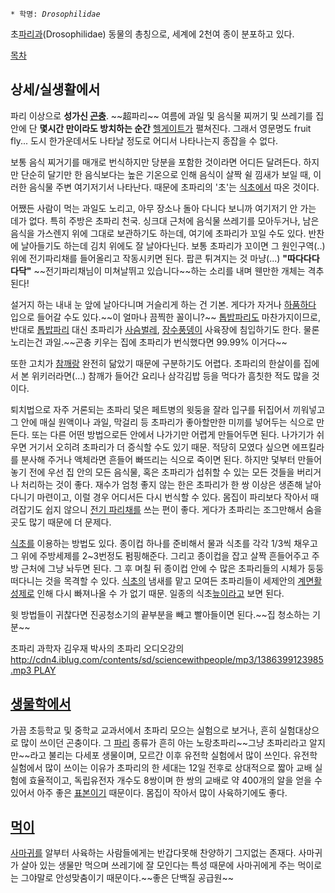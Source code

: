  * 학명: ''Drosophilidae''

초[[파리]]과(Drosophilidae) 동물의 총칭으로, 세계에 2천여 종이 분포하고 있다.

[[목차]]

== 상세/실생활에서 ==
파리 이상으로 '''성가신 [[곤충]]'''. ~~超파리~~ 여름에 과일 및 음식물 찌꺼기 및 쓰레기를 집 안에 단 '''몇시간 만이라도 방치하는 순간''' [[헬게이트]]가 펼쳐진다. 그래서 영문명도 fruit fly... 도시 한가운데서도 나타날 정도로 어디서 나타나는지 종잡을 수 없다.

보통 음식 찌거기를 매개로 번식하지만 당분을 포함한 것이라면 어디든 달려든다. 하지만 단순히 달기만 한 음식보다는 높은 기온으로 인해 음식이 살짝 쉴 낌새가 보일 때, 이러한 음식물 주변 여기저기서 나타난다. 때문에 초파리의 '초'는 [[식초]]에서 따온 것이다.

어쨌든 사람이 먹는 과일도 노리고, 아무 장소나 돌아 다니다 보니까 여기저기 안 가는 데가 없다. 특히 주방은 초파리 천국. 싱크대 근처에 음식물 쓰레기를 모아두거나, 남은 음식을 가스렌지 위에 그대로 보관하기도 하는데, 여기에 초파리가 꼬일 수도 있다. 반찬에 날아들기도 하는데 김치 위에도 잘 날아다닌다. 보통 초파리가 꼬이면 그 원인구역(..) 위에 전기파리채를 들어올리고 작동시키면 된다. 팝콘 튀겨지는 것 마냥(...) '''"따다다다다닥"''' ~~전기파리채님이 미쳐날뛰고 있습니다~~하는 소리를 내며 웬만한 개체는 격추된다!

설거지 하는 내내 눈 앞에 날아다니며 거슬리게 하는 건 기본. 게다가 자거나 [[하품]]하다 입으로 들어갈 수도 있다.~~이 얼마나 끔찍한 꼴이니?~~ [[톱밥파리]]도 마찬가지이므로, 반대로 [[톱밥파리]] 대신 초파리가 [[사슴벌레]], [[장수풍뎅이]] 사육장에 침입하기도 한다. 물론 노리는건 과일.~~곤충 키우는 집에 초파리가 번식했다면 99.99% 이거다~~

또한 고치가 [[참깨]]랑 완전히 닮았기 때문에 구분하기도 어렵다. 초파리의 한살이를 집에서 본 위키러라면(...) 참깨가 들어간 요리나 삼각김밥 등을 먹다가 흠칫한 적도 많을 것이다.

퇴치법으로 자주 거론되는 초파리 덫은 페트병의 윗둥을 잘라 입구를 뒤집어서 끼워넣고 그 안에 매실 원액이나 과일, 막걸리 등 초파리가 좋아할만한 미끼를 넣어두는 식으로 만든다. 또는 다른 어떤 방법으로든 안에서 나가기만 어렵게 만들어두면 된다. 나가기가 쉬우면 거기서 오히려 초파리가 더 증식할 수도 있기 때문. 적당히 모였다 싶으면 에프킬라를 분사해 주거나 액체라면 흔들어 빠뜨리는 식으로 죽이면 된다. 하지만 덫부터 만들어 놓기 전에 우선 집 안의 모든 음식물, 혹은 초파리가 섭취할 수 있는 모든 것들을 버리거나 처리하는 것이 좋다. 재수가 엄청 좋지 않는 한은 초파리가 한 쌍 이상은 생존해 날아다니기 마련이고, 이럴 경우 어디서든 다시 번식할 수 있다. 몸집이 파리보다 작아서 때려잡기도 쉽지 않으니 [[전기 파리채]]를 쓰는 편이 좋다. 게다가 초파리는 조그만해서 숨을 곳도 많기 때문에 더 문제다.

[[식초]]를 이용하는 방법도 있다. 종이컵 하나를 준비해서 물과 식초를 각각 1/3씩 채우고 그 위에 주방세제를 2~3번정도 펌핑해준다. 그리고 종이컵을 잡고 살짝 흔들어주고 주방 근처에 그냥 놔두면 된다. 그 후 며칠 뒤 종이컵 안에 수 많은 초파리들의 시체가 둥둥 떠다니는 것을 목격할 수 있다. [[식초]]의 냄새를 맡고 모여든 초파리들이 세제안의 [[계면활성제]]로 인해 다시 빠져나올 수 가 없기 때문. 일종의 식초[[늪]]이라고 보면 된다.  

윗 방법들이 귀찮다면 진공청소기의 끝부분을 빼고 빨아들이면 된다.~~집 청소하는 기분~~

초파리 과학자 김우재 박사의 초파리 오디오강의[[http://cdn4.iblug.com/contents/sd/sciencewithpeople/mp3/1386399123985.mp3 PLAY]]

== [[생물학]]에서 ==
가끔 초등학교 및 중학교 교과서에서 초파리 모으는 실험으로 보거나, 흔히 실험대상으로 많이 쓰이던 곤충이다. 그 [[파리]] 종류가 흔히 아는 노랑초파리~~그냥 초파리라고 알지만~~라고 불리는 다세포 생물이며, 모르간 이후 유전학 실험에서 많이 쓰인다. 유전학 실험에서 많이 쓰이는 이유가 초파리의 한 세대는 12일 전후로 상대적으로 짧아 교배 실험에 효율적이고, 독립유전자 개수도 8쌍이며 한 쌍의 교배로 약 400개의 알을 얻을 수 있어서 아주 좋은 [[표본]]이기 때문이다. 몸집이 작아서 많이 사육하기에도 좋다.

== [[먹이]] ==
[[사마귀]]를 알부터 사육하는 사람들에게는 반갑다못해 찬양하기 그지없는 존재다. 사마귀가 살아 있는 생물만 먹으며 쓰레기에 잘 모인다는 특성 때문에 사마귀에게 주는 먹이로는 그야말로 안성맞춤이기 때문이다.~~좋은 단백질 공급원~~
